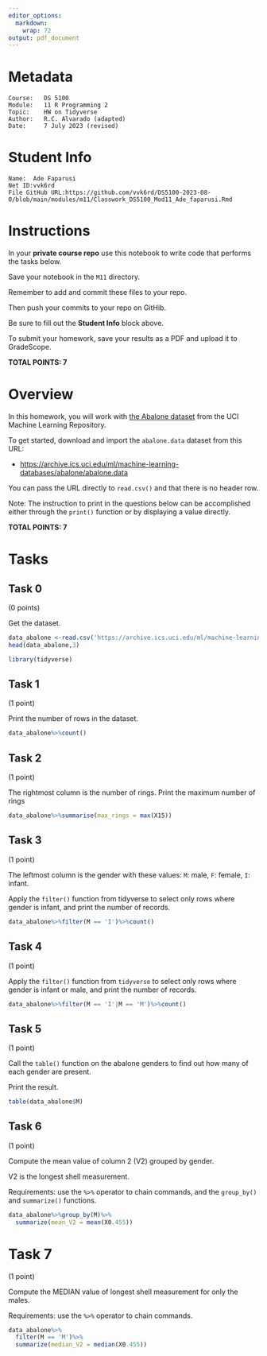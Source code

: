 ---
editor_options:
  markdown:
    wrap: 72
output: pdf_document
---

# Metadata

    Course:   DS 5100
    Module:   11 R Programming 2
    Topic:    HW on Tidyverse
    Author:   R.C. Alvarado (adapted)
    Date:     7 July 2023 (revised)

# Student Info

    Name:  Ade Faparusi
    Net ID:vvk6rd
    File GitHub URL:https://github.com/vvk6rd/DS5100-2023-08-O/blob/main/modules/m11/Classwork_DS5100_Mod11_Ade_faparusi.Rmd

# Instructions

In your **private course repo** use this notebook to write code that
performs the tasks below.

Save your notebook in the `M11` directory.

Remember to add and commit these files to your repo.

Then push your commits to your repo on GitHib.

Be sure to fill out the **Student Info** block above.

To submit your homework, save your results as a PDF and upload it to
GradeScope.

**TOTAL POINTS: 7**

# Overview

In this homework, you will work with [the Abalone
dataset](https://archive.ics.uci.edu/ml/datasets/Abalone) from the UCI
Machine Learning Repository.

To get started, download and import the `abalone.data` dataset from this
URL:

-   <https://archive.ics.uci.edu/ml/machine-learning-databases/abalone/abalone.data>

You can pass the URL directly to `read.csv()` and that there is no
header row.

Note: The instruction to print in the questions below can be
accomplished either through the `print()` function or by displaying a
value directly.

**TOTAL POINTS: 7**

# Tasks

## Task 0

(0 points)

Get the dataset.

```{r}
data_abalone <-read.csv('https://archive.ics.uci.edu/ml/machine-learning-databases/abalone/abalone.data')
head(data_abalone,3)
```
```{r}
library(tidyverse)
```
## Task 1

(1 point)

Print the number of rows in the dataset.

```{r}
data_abalone%>%count()
```

## Task 2

(1 point)

The rightmost column is the number of rings. Print the maximum number of
rings

```{r}
data_abalone%>%summarise(max_rings = max(X15))

```

## Task 3

(1 point)

The leftmost column is the gender with these values: `M`: male, `F`:
female, `I`: infant.

Apply the `filter()` function from tidyverse to select only rows where
gender is infant, and print the number of records.

```{r}
data_abalone%>%filter(M == 'I')%>%count()
```

## Task 4

(1 point)

Apply the `filter()` function from `tidyverse` to select only rows where
gender is infant or male, and print the number of records.

```{r}
data_abalone%>%filter(M == 'I'|M == 'M')%>%count()
```

## Task 5

(1 point)

Call the `table()` function on the abalone genders to find out how many
of each gender are present.

Print the result.

```{r}
table(data_abalone$M)
```

## Task 6

(1 point)

Compute the mean value of column 2 (V2) grouped by gender.

V2 is the longest shell measurement.

Requirements: use the `%>%` operator to chain commands, and the
`group_by()` and `summarize()` functions.

```{r}
data_abalone%>%group_by(M)%>%
  summarize(mean_V2 = mean(X0.455))
```

# Task 7

(1 point)

Compute the MEDIAN value of longest shell measurement for only the
males.

Requirements: use the `%>%` operator to chain commands.

```{r}
data_abalone%>%
  filter(M == 'M')%>%
  summarize(median_V2 = median(X0.455))
```




